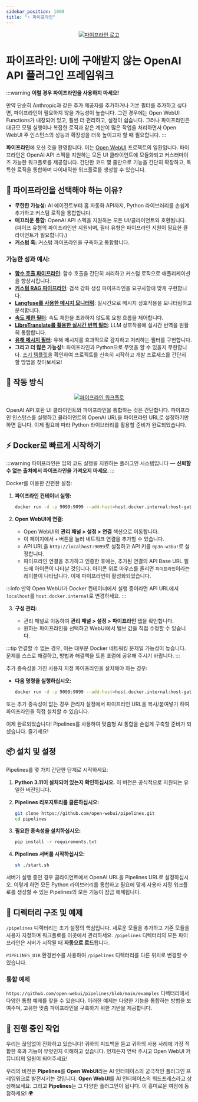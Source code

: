 ```yaml
---
sidebar_position: 1000
title: "⚡ 파이프라인"
---
```





<TopBanners />



<p align="center">
  <a href="#">
    <img src="/images/pipelines/header.png" alt="파이프라인 로고" />
  </a>
</p>

# 파이프라인: UI에 구애받지 않는 OpenAI API 플러그인 프레임워크

:::warning
**이럴 경우 파이프라인을 사용하지 마세요!**

만약 단순히 Anthropic과 같은 추가 제공자를 추가하거나 기본 필터를 추가하고 싶다면, 파이프라인이 필요하지 않을 가능성이 높습니다. 그런 경우에는 Open WebUI Functions가 내장되어 있고, 훨씬 더 편리하고, 설정이 쉽습니다. 그러나 파이프라인은 대규모 모델 실행이나 복잡한 로직과 같은 계산이 많은 작업을 처리하면서 Open WebUI 주 인스턴스의 성능과 확장성을 더욱 높이고자 할 때 필요합니다.
:::

**파이프라인**에 오신 것을 환영합니다. 이는 [Open WebUI](https://github.com/open-webui) 프로젝트의 일환입니다. 파이프라인은 OpenAI API 스펙을 지원하는 모든 UI 클라이언트에 모듈화되고 커스터마이즈 가능한 워크플로를 제공합니다. 간단한 코드 몇 줄만으로 기능을 간단히 확장하고, 독특한 로직을 통합하며 다이내믹한 워크플로를 생성할 수 있습니다.

## 🚀 파이프라인을 선택해야 하는 이유?

- **무한한 가능성:** AI 에이전트부터 홈 자동화 API까지, Python 라이브러리를 손쉽게 추가하고 커스텀 로직을 통합합니다.
- **매끄러운 통합:** OpenAI API 스펙을 지원하는 모든 UI/클라이언트와 호환됩니다. (파이프 유형의 파이프라인만 지원되며, 필터 유형은 파이프라인 지원이 필요한 클라이언트가 필요합니다.)
- **커스텀 훅:** 커스텀 파이프라인을 구축하고 통합합니다.

### 가능한 성과 예시:

- [**함수 호출 파이프라인**](https://github.com/open-webui/pipelines/blob/main/examples/filters/function_calling_filter_pipeline.py): 함수 호출을 간단히 처리하고 커스텀 로직으로 애플리케이션을 향상시킵니다.
- [**커스텀 RAG 파이프라인**](https://github.com/open-webui/pipelines/blob/main/examples/pipelines/rag/llamaindex_pipeline.py): 검색 강화 생성 파이프라인을 요구사항에 맞게 구현합니다.
- [**Langfuse를 사용한 메시지 모니터링**](https://github.com/open-webui/pipelines/blob/main/examples/filters/langfuse_filter_pipeline.py): 실시간으로 메시지 상호작용을 모니터링하고 분석합니다.
- [**속도 제한 필터**](https://github.com/open-webui/pipelines/blob/main/examples/filters/rate_limit_filter_pipeline.py): 속도 제한을 초과하지 않도록 요청 흐름을 제어합니다.
- [**LibreTranslate를 활용한 실시간 번역 필터**](https://github.com/open-webui/pipelines/blob/main/examples/filters/libretranslate_filter_pipeline.py): LLM 상호작용에 실시간 번역을 원활히 통합합니다.
- [**유해 메시지 필터**](https://github.com/open-webui/pipelines/blob/main/examples/filters/detoxify_filter_pipeline.py): 유해 메시지를 효과적으로 감지하고 처리하는 필터를 구현합니다.
- **그리고 더 많은 가능성!:** 파이프라인과 Python으로 무엇을 할 수 있을지 무한합니다. [초기 템플릿](https://github.com/open-webui/pipelines/blob/main/examples/scaffolds)을 확인하여 프로젝트를 신속히 시작하고 개발 프로세스를 간단히 할 방법을 찾아보세요!

## 🔧 작동 방식

<p align="center">
  <a href="#">
    <img src="/images/pipelines/workflow.png" alt="파이프라인 워크플로" />
  </a>
</p>

OpenAI API 호환 UI 클라이언트와 파이프라인을 통합하는 것은 간단합니다. 파이프라인 인스턴스를 실행하고 클라이언트의 OpenAI URL을 파이프라인 URL로 설정하기만 하면 됩니다. 이제 필요에 따라 Python 라이브러리를 활용할 준비가 완료되었습니다.

## ⚡ Docker로 빠르게 시작하기

:::warning
파이프라인은 임의 코드 실행을 지원하는 플러그인 시스템입니다 — **신뢰할 수 없는 출처에서 파이프라인을 가져오지 마세요**.
:::

Docker를 이용한 간편한 설정:

1. **파이프라인 컨테이너 실행:**

   ```sh
   docker run -d -p 9099:9099 --add-host=host.docker.internal:host-gateway -v pipelines:/app/pipelines --name pipelines --restart always ghcr.io/open-webui/pipelines:main
   ```

2. **Open WebUI에 연결:**

   - Open WebUI의 **관리 패널 > 설정 > 연결** 섹션으로 이동합니다.
   - 이 페이지에서 `+` 버튼을 눌러 네트워크 연결을 추가할 수 있습니다.
   - API URL을 `http://localhost:9099`로 설정하고 API 키를 `0p3n-w3bu!`로 설정합니다.
   - 파이프라인 연결을 추가하고 인증한 후에는, 추가된 연결의 API Base URL 필드에 아이콘이 나타날 것입니다. 아이콘 위로 마우스를 올리면 `파이프라인`이라는 레이블이 나타납니다. 이제 파이프라인이 활성화되었습니다.

:::info
만약 Open WebUI가 Docker 컨테이너에서 실행 중이라면 API URL에서 `localhost`를 `host.docker.internal`로 변경하세요.
:::

3. **구성 관리:**

   - 관리 패널로 이동하여 **관리 패널 > 설정 > 파이프라인** 탭을 확인합니다.
   - 원하는 파이프라인을 선택하고 WebUI에서 밸브 값을 직접 수정할 수 있습니다.

:::tip
연결할 수 없는 경우, 이는 대부분 Docker 네트워킹 문제일 가능성이 높습니다. 문제를 스스로 해결하고, 방법과 해결책을 토론 포럼에 공유해 주시기 바랍니다.
:::

추가 종속성을 가진 사용자 지정 파이프라인을 설치해야 하는 경우:

- **다음 명령을 실행하십시오:**

  ```sh
  docker run -d -p 9099:9099 --add-host=host.docker.internal:host-gateway -e PIPELINES_URLS="https://github.com/open-webui/pipelines/blob/main/examples/filters/detoxify_filter_pipeline.py" -v pipelines:/app/pipelines --name pipelines --restart always ghcr.io/open-webui/pipelines:main
  ```

또는 추가 종속성이 없는 경우 관리자 설정에서 파이프라인 URL을 복사/붙여넣기 하여 파이프라인을 직접 설치할 수 있습니다.

이제 완료되었습니다! Pipelines를 사용하여 맞춤형 AI 통합을 손쉽게 구축할 준비가 되셨습니다. 즐기세요!

## 📦 설치 및 설정

Pipelines를 몇 가지 간단한 단계로 시작하세요:

1. **Python 3.11이 설치되어 있는지 확인하십시오.** 이 버전은 공식적으로 지원되는 유일한 버전입니다.
2. **Pipelines 리포지토리를 클론하십시오:**

   ```sh
   git clone https://github.com/open-webui/pipelines.git
   cd pipelines
   ```

3. **필요한 종속성을 설치하십시오:**

   ```sh
   pip install -r requirements.txt
   ```

4. **Pipelines 서버를 시작하십시오:**

   ```sh
   sh ./start.sh
   ```

서버가 실행 중인 경우 클라이언트에서 OpenAI URL을 Pipelines URL로 설정하십시오. 이렇게 하면 모든 Python 라이브러리를 통합하고 필요에 맞게 사용자 지정 워크플로를 생성할 수 있는 Pipelines의 모든 기능이 잠금 해제됩니다.

## 📂 디렉터리 구조 및 예제

`/pipelines` 디렉터리는 초기 설정의 핵심입니다. 새로운 모듈을 추가하고 기존 모듈을 사용자 지정하며 워크플로를 이곳에서 관리하세요. `/pipelines` 디렉터리의 모든 파이프라인은 서버가 시작될 때 **자동으로 로드**됩니다.

`PIPELINES_DIR` 환경변수를 사용하여 `/pipelines` 디렉터리를 다른 위치로 변경할 수 있습니다.

### 통합 예제

`https://github.com/open-webui/pipelines/blob/main/examples` 디렉터리에서 다양한 통합 예제를 찾을 수 있습니다. 이러한 예제는 다양한 기능을 통합하는 방법을 보여주며, 고유한 맞춤 파이프라인을 구축하기 위한 기반을 제공합니다.

## 🎉 진행 중인 작업

우리는 끊임없이 진화하고 있습니다! 귀하의 피드백을 듣고 귀하의 사용 사례에 가장 적합한 훅과 기능이 무엇인지 이해하고 싶습니다. 언제든지 연락 주시고 Open WebUI 커뮤니티의 일원이 되어주세요!

우리의 비전은 **Pipelines**를 **Open WebUI**라는 AI 인터페이스의 궁극적인 플러그인 프레임워크로 발전시키는 것입니다. **Open WebUI**를 AI 인터페이스의 워드프레스라고 상상해보세요. 그리고 **Pipelines**는 그 다양한 플러그인이 됩니다. 이 흥미로운 여정에 동참하세요! 🌍
